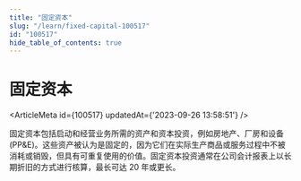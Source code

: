 ```yaml
---
title: "固定资本"
slug: "/learn/fixed-capital-100517"
id: "100517"
hide_table_of_contents: true
---
```



# 固定资本

<ArticleMeta id={100517} updatedAt={'2023-09-26 13:58:51'} />
<div className='border-solid border-b border-t-0 my-4 border-[var(--ifm-color-gray-300)]' />

固定资本包括启动和经营业务所需的资产和资本投资，例如房地产、厂房和设备 (PP&E)。这些资产被认为是固定的，因为它们在实际生产商品或服务过程中不被消耗或销毁，但具有可重复使用的价值。固定资本投资通常在公司会计报表上以长期折旧的方式进行核算，最长可达 20 年或更长。
